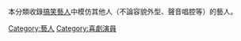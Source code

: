 {{Commons category|Impressionists (entertainers)}}
本分類收錄[[搞笑藝人|搞笑藝人]]中模仿其他人（不論容貌外型、聲音唱腔等）的藝人。

[[Category:藝人|Category:藝人]]
[[Category:喜劇演員|Category:喜劇演員]]